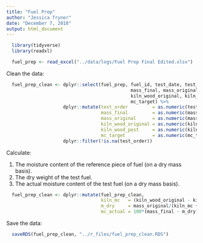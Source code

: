 ```yaml
---
title: "Fuel Prep"
author: "Jessica Tryner"
date: "December 7, 2018"
output: html_document
---
```


```r
  library(tidyverse)
  library(readxl)
```

```r
  fuel_prep <- read_excel("../data/logs/Fuel Prep Final Edited.xlsx")
```

Clean the data:

```r
  fuel_prep_clean <- dplyr::select(fuel_prep, fuel_id, test_date, test_order, 
                                              mass_final, mass_original,
                                              kiln_wood_original, kiln_wood_post, 
                                              mc_target) %>%
                     dplyr::mutate(test_order         = as.numeric(test_order),
                                   mass_final         = as.numeric(mass_final),
                                   mass_original      = as.numeric(mass_original),
                                   kiln_wood_original = as.numeric(kiln_wood_original),
                                   kiln_wood_post     = as.numeric(kiln_wood_post),
                                   mc_target          = as.numeric(mc_target)) %>%
                     dplyr::filter(!is.na(test_order))
```

Calculate:

1. The moisture content of the reference piece of fuel (on a dry mass basis).  
2. The dry weight of the test fuel.  
3. The actual moisture content of the test fuel (on a dry mass basis).  

```r
  fuel_prep_clean <- dplyr::mutate(fuel_prep_clean,
                                   kiln_mc   = (kiln_wood_original - kiln_wood_post)/kiln_wood_post, # dry basis
                                   m_dry     = mass_original/(kiln_mc + 1),
                                   mc_actual = 100*(mass_final - m_dry)/m_dry) # dry basis
```

Save the data: 

```r
  saveRDS(fuel_prep_clean, "../r_files/fuel_prep_clean.RDS")
```
